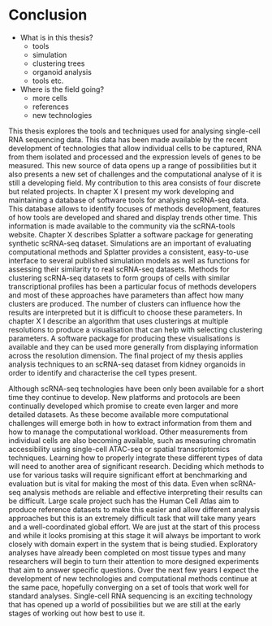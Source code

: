 # Conclusion {#conclusion}

* What is in this thesis?
    - tools
    - simulation
    - clustering trees
    - organoid analysis
    - tools etc.
* Where is the field going?
    - more cells
    - references
    - new technologies

This thesis explores the tools and techniques used for analysing single-cell
RNA sequencing data. This data has been made available by the recent
development of technologies that allow individual cells to be captured, RNA
from them isolated and processed and the expression levels of genes to be
measured. This new source of data opens up a range of possibilities but it also
presents a new set of challenges and the computational analyse of it is still a
developing field. My contribution to this area consists of four discrete but
related projects. In chapter X I present my work developing and maintaining a
database of software tools for analysing scRNA-seq data. This database allows
to identify focuses of methods development, features of how tools are developed
and shared and display trends other time. This information is made available to
the community via the scRNA-tools website. Chapter X describes Splatter a
software package for generating synthetic scRNA-seq dataset. Simulations are an
important of evaluating computational methods and Splatter provides a
consistent, easy-to-use interface to several published simulation models as
well as functions for assessing their similarity to real scRNA-seq datasets.
Methods for clustering scRNA-seq datasets to form groups of cells with similar
transcriptional profiles has been a particular focus of methods developers and
most of these approaches have parameters than affect how many clusters are
produced. The number of clusters can influence how the results are interpreted
but it is difficult to choose these parameters. In chapter X I describe an
algorithm that uses clusterings at multiple resolutions to produce a
visualisation that can help with selecting clustering parameters. A software
package for producing these visualisations is available and they can be used
more generally from displaying information across the resolution dimension. The
final project of my thesis applies analysis techniques to an scRNA-seq dataset
from kidney organoids in order to identify and characterise the cell types
present.

Although scRNA-seq technologies have been only been available for a short time
they continue to develop. New platforms and protocols are been continually
developed which promise to create even larger and more detailed datasets. As
these become available more computational challenges will emerge both in how to
extract information from them and how to manage the computational workload.
Other measurements from individual cells are also becoming available, such as
measuring chromatin accessibility using single-cell ATAC-seq or spatial
transcriptomics techniques. Learning how to properly integrate these different
types of data will need to another area of significant research. Deciding which
methods to use for various tasks will require significant effort at
benchmarking and evaluation but is vital for making the most of this data. Even
when scRNA-seq analysis methods are reliable and effective interpreting their
results can be difficult. Large scale project such has the Human Cell Atlas aim
to produce reference datasets to make this easier and allow different analysis
approaches but this is an extremely difficult task that will take many years
and a well-coordinated global effort. We are just at the start of this process
and while it looks promising at this stage it will always be important to work
closely with domain expert in the system that is being studied. Exploratory
analyses have already been completed on most tissue types and many researchers
will begin to turn their attention to more designed experiments that aim to
answer specific questions. Over the next few years I expect the development of
new technologies and computational methods continue at the same pace, hopefully
converging on a set of tools that work well for standard analyses. Single-cell
RNA sequencing is an exciting technology that has opened up a world of
possibilities but we are still at the early stages of working out how best to
use it.
